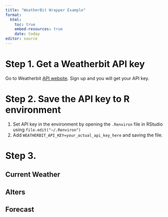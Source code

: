 ```yaml
---
title: "WeatherBit Wrapper Example"
format: 
  html:
    toc: true
    embed-resources: true
    date: today
editor: source
---
```


# Step 1. Get a Weatherbit API key

Go to Weatherbit [API website](https://www.weatherbit.io/). Sign up and you will get your API key.

# Step 2. Save the API key to R environment

1. Set API key in the environment by opening the `.Renviron` file in RStudio using `file.edit("~/.Renviron")`
2. Add `WEATHERBIT_API_KEY=your_actual_api_key_here` and saving the file.

# Step 3. 

## Current Weather

## Alters

## Forecast


